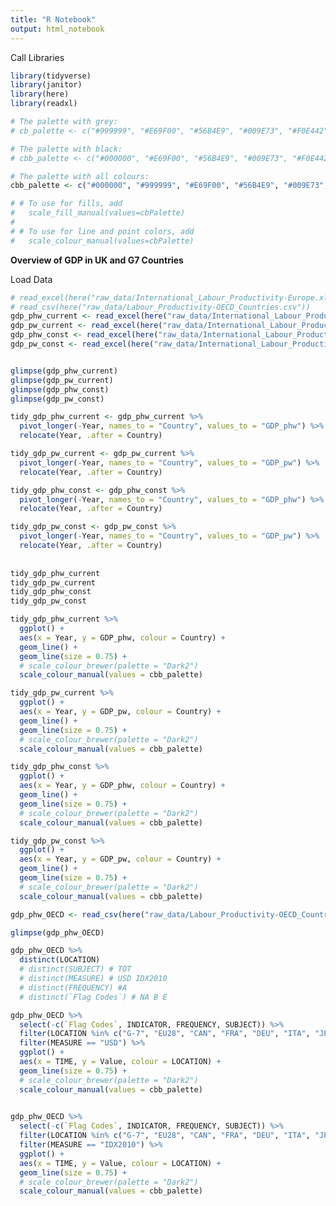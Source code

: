 ```yaml
---
title: "R Notebook"
output: html_notebook
---
```


Call Libraries
```r
library(tidyverse)
library(janitor)
library(here)
library(readxl)
```

```r
# The palette with grey:
# cb_palette <- c("#999999", "#E69F00", "#56B4E9", "#009E73", "#F0E442", "#0072B2", "#D55E00", "#CC79A7")

# The palette with black:
# cbb_palette <- c("#000000", "#E69F00", "#56B4E9", "#009E73", "#F0E442", "#0072B2", "#D55E00", "#CC79A7")

# The palette with all colours:
cbb_palette <- c("#000000", "#999999", "#E69F00", "#56B4E9", "#009E73", "#F0E442", "#0072B2", "#D55E00", "#CC79A7")

# # To use for fills, add
#   scale_fill_manual(values=cbPalette)
# 
# # To use for line and point colors, add
#   scale_colour_manual(values=cbPalette)
```


__Overview of GDP in UK and G7 Countries__

Load Data
```r
# read_excel(here("raw_data/International_Labour_Productivity-Europe.xls"), sheet = "Table 2 R-proc")
# read_csv(here("raw_data/Labour_Productivity-OECD_Countries.csv"))
gdp_phw_current <- read_excel(here("raw_data/International_Labour_Productivity-G7.xls"), sheet = "Table 1 R-proc") 
gdp_pw_current <- read_excel(here("raw_data/International_Labour_Productivity-G7.xls"), sheet = "Table 2 R-proc") 
gdp_phw_const <- read_excel(here("raw_data/International_Labour_Productivity-G7.xls"), sheet = "Table 3 R-proc") 
gdp_pw_const <- read_excel(here("raw_data/International_Labour_Productivity-G7.xls"), sheet = "Table 4 R-proc") 


glimpse(gdp_phw_current)
glimpse(gdp_pw_current)
glimpse(gdp_phw_const)
glimpse(gdp_pw_const)
```

```r
tidy_gdp_phw_current <- gdp_phw_current %>%
  pivot_longer(-Year, names_to = "Country", values_to = "GDP_phw") %>%
  relocate(Year, .after = Country)

tidy_gdp_pw_current <- gdp_pw_current %>%
  pivot_longer(-Year, names_to = "Country", values_to = "GDP_pw") %>%
  relocate(Year, .after = Country)

tidy_gdp_phw_const <- gdp_phw_const %>%
  pivot_longer(-Year, names_to = "Country", values_to = "GDP_phw") %>%
  relocate(Year, .after = Country)

tidy_gdp_pw_const <- gdp_pw_const %>%
  pivot_longer(-Year, names_to = "Country", values_to = "GDP_pw") %>%
  relocate(Year, .after = Country)
  
 
tidy_gdp_phw_current
tidy_gdp_pw_current
tidy_gdp_phw_const
tidy_gdp_pw_const
```

```r
tidy_gdp_phw_current %>% 
  ggplot() +
  aes(x = Year, y = GDP_phw, colour = Country) +
  geom_line() +
  geom_line(size = 0.75) +
  # scale_colour_brewer(palette = "Dark2")
  scale_colour_manual(values = cbb_palette)
```


```r
tidy_gdp_pw_current %>% 
  ggplot() +
  aes(x = Year, y = GDP_pw, colour = Country) +
  geom_line() +
  geom_line(size = 0.75) +
  # scale_colour_brewer(palette = "Dark2")
  scale_colour_manual(values = cbb_palette)
```





```r
tidy_gdp_phw_const %>% 
  ggplot() +
  aes(x = Year, y = GDP_phw, colour = Country) +
  geom_line() +
  geom_line(size = 0.75) +
  # scale_colour_brewer(palette = "Dark2")
  scale_colour_manual(values = cbb_palette)
```


```r
tidy_gdp_pw_const %>% 
  ggplot() +
  aes(x = Year, y = GDP_pw, colour = Country) +
  geom_line() +
  geom_line(size = 0.75) +
  # scale_colour_brewer(palette = "Dark2")
  scale_colour_manual(values = cbb_palette)
```


```r
gdp_phw_OECD <- read_csv(here("raw_data/Labour_Productivity-OECD_Countries.csv")) 

glimpse(gdp_phw_OECD)
```

```r
gdp_phw_OECD %>% 
  distinct(LOCATION)
  # distinct(SUBJECT) # TOT
  # distinct(MEASURE) # USD IDX2010
  # distinct(FREQUENCY) #A
  # distinct(`Flag Codes`) # NA	B E
```

```r
gdp_phw_OECD %>% 
  select(-c(`Flag Codes`, INDICATOR, FREQUENCY, SUBJECT)) %>% 
  filter(LOCATION %in% c("G-7", "EU28", "CAN", "FRA", "DEU", "ITA", "JPN", "USA", "GBR") ) %>% 
  filter(MEASURE == "USD") %>% 
  ggplot() +
  aes(x = TIME, y = Value, colour = LOCATION) +
  geom_line(size = 0.75) +
  # scale_colour_brewer(palette = "Dark2")
  scale_colour_manual(values = cbb_palette)
  
```



```r
gdp_phw_OECD %>% 
  select(-c(`Flag Codes`, INDICATOR, FREQUENCY, SUBJECT)) %>% 
  filter(LOCATION %in% c("G-7", "EU28", "CAN", "FRA", "DEU", "ITA", "JPN", "USA", "GBR") ) %>% 
  filter(MEASURE == "IDX2010") %>% 
  ggplot() +
  aes(x = TIME, y = Value, colour = LOCATION) +
  geom_line(size = 0.75) +
  # scale_colour_brewer(palette = "Dark2")
  scale_colour_manual(values = cbb_palette)
  
```









































